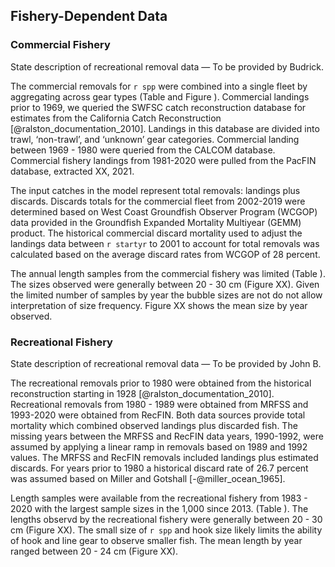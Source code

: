 ## Fishery-Dependent Data

### Commercial Fishery

State description of recreational removal data --- To be provided by Budrick.

The commercial removals for `r spp` were combined into a single fleet by aggregating across gear types (Table \ref{tab:allcatches} and Figure \ref{fig:catch}). Commercial landings prior to 1969, we queried the SWFSC catch reconstruction database for estimates from the California Catch Reconstruction [@ralston_documentation_2010]. Landings in this database are divided into trawl, 'non-trawl', and 'unknown' gear categories. Commercial landing between 1969 - 1980 were queried from the CALCOM database. Commercial fishery landings from 1981-2020 were pulled from the PacFIN database, extracted XX, 2021. 

The input catches in the model represent total removals: landings plus discards.  Discards totals for the commercial fleet from 2002-2019 were determined based on West Coast Groundfish Observer Program (WCGOP) data provided in the Groundfish Expanded Mortality Multiyear (GEMM) product. The historical commercial discard mortality used to adjust the landings data between `r startyr` to 2001 to account for total removals was calculated based on the average discard rates from WCGOP of 28 percent. 

The annual length samples from the commercial fishery was limited (Table \ref{tab:com-len}).  The sizes observed were generally between 20 - 30 cm (Figure XX). Given the limited number of samples by year the bubble sizes are not do not allow interpretation of size frequency. Figure XX shows the mean size by year observed.


### Recreational Fishery

State description of recreational removal data --- To be provided by John B. 

The recreational removals prior to 1980 were obtained from the historical reconstruction starting in 1928 [@ralston_documentation_2010]. Recreational removals from 1980 - 1989 were obtained from MRFSS and 1993-2020 were obtained from RecFIN. Both data sources provide total mortality which combined observed landings plus discarded fish.  The missing years between the MRFSS and RecFIN data years, 1990-1992, were assumed by applying a linear ramp in removals based on 1989 and 1992 values. The MRFSS and RecFIN removals included landings plus estimated discards. For years prior to 1980 a historical discard rate of 26.7 percent was assumed based on Miller and Gotshall [-@miller_ocean_1965].

Length samples were available from the recreational fishery from 1983 - 2020 with the largest sample sizes in the 1,000 since 2013. (Table \ref{tab:rec-len}). The lengths observd by the recreational fishery were generally between 20 - 30 cm (Figure XX).  The small size of `r spp` and hook size likely limits the ability of hook and line gear to observe smaller fish. The mean length by year ranged between 20 - 24 cm (Figure XX).
